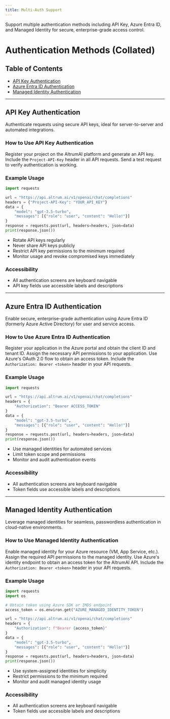 ```yaml
---
title: Multi-Auth Support
---
```


Support multiple authentication methods including API Key, Azure Entra ID, and Managed Identity for secure, enterprise-grade access control.

# Authentication Methods (Collated)

## Table of Contents
- [API Key Authentication](#api-key-authentication)
- [Azure Entra ID Authentication](#azure-entra-id-authentication)
- [Managed Identity Authentication](#managed-identity-authentication)

---

## API Key Authentication

Authenticate requests using secure API keys, ideal for server-to-server and automated integrations.

### How to Use API Key Authentication

<Steps>
  <Step title="Obtain Your API Key">
    Register your project on the AltrumAI platform and generate an API key.
  </Step>
  <Step title="Add API Key to Request Headers">
    Include the <code>Project-API-Key</code> header in all API requests.
  </Step>
  <Step title="Test Authentication">
    Send a test request to verify authentication is working.
  </Step>
</Steps>

### Example Usage

```python title="api_key_auth_example.py"
import requests

url = "https://api.altrum.ai/v1/openai/chat/completions"
headers = {"Project-API-Key": "YOUR_API_KEY"}
data = {
    "model": "gpt-3.5-turbo",
    "messages": [{"role": "user", "content": "Hello!"}]
}
response = requests.post(url, headers=headers, json=data)
print(response.json())
```

<Accordion title="API Key Management Best Practices">
  <ul>
    <li>Rotate API keys regularly</li>
    <li>Never share API keys publicly</li>
    <li>Restrict API key permissions to the minimum required</li>
    <li>Monitor usage and revoke compromised keys immediately</li>
  </ul>
</Accordion>

### Accessibility
- All authentication screens are keyboard navigable
- API key fields use accessible labels and descriptions

---

## Azure Entra ID Authentication

Enable secure, enterprise-grade authentication using Azure Entra ID (formerly Azure Active Directory) for user and service access.

### How to Use Azure Entra ID Authentication

<Steps>
  <Step title="Register Your Application">
    Register your application in the Azure portal and obtain the client ID and tenant ID.
  </Step>
  <Step title="Configure Permissions">
    Assign the necessary API permissions to your application.
  </Step>
  <Step title="Obtain Access Token">
    Use Azure's OAuth 2.0 flow to obtain an access token.
  </Step>
  <Step title="Send Authenticated Request">
    Include the <code>Authorization: Bearer &lt;token&gt;</code> header in your API requests.
  </Step>
</Steps>

### Example Usage

```python title="azure_entra_id_auth_example.py"
import requests

url = "https://api.altrum.ai/v1/openai/chat/completions"
headers = {
    "Authorization": "Bearer ACCESS_TOKEN"
}
data = {
    "model": "gpt-3.5-turbo",
    "messages": [{"role": "user", "content": "Hello!"}]
}
response = requests.post(url, headers=headers, json=data)
print(response.json())
```

<Accordion title="Azure Entra ID Best Practices">
  <ul>
    <li>Use managed identities for automated services</li>
    <li>Limit token scope and permissions</li>
    <li>Monitor and audit authentication events</li>
  </ul>
</Accordion>

### Accessibility
- All authentication screens are keyboard navigable
- Token fields use accessible labels and descriptions

---

## Managed Identity Authentication

Leverage managed identities for seamless, passwordless authentication in cloud-native environments.

### How to Use Managed Identity Authentication

<Steps>
  <Step title="Enable Managed Identity">
    Enable managed identity for your Azure resource (VM, App Service, etc.).
  </Step>
  <Step title="Assign API Permissions">
    Assign the required API permissions to the managed identity.
  </Step>
  <Step title="Obtain Access Token">
    Use Azure's identity endpoint to obtain an access token for the AltrumAI API.
  </Step>
  <Step title="Send Authenticated Request">
    Include the <code>Authorization: Bearer &lt;token&gt;</code> header in your API requests.
  </Step>
</Steps>

### Example Usage

```python title="managed_identity_auth_example.py"
import requests
import os

# Obtain token using Azure SDK or IMDS endpoint
access_token = os.environ.get("AZURE_MANAGED_IDENTITY_TOKEN")

url = "https://api.altrum.ai/v1/openai/chat/completions"
headers = {
    "Authorization": f"Bearer {access_token}"
}
data = {
    "model": "gpt-3.5-turbo",
    "messages": [{"role": "user", "content": "Hello!"}]
}
response = requests.post(url, headers=headers, json=data)
print(response.json())
```

<Accordion title="Managed Identity Best Practices">
  <ul>
    <li>Use system-assigned identities for simplicity</li>
    <li>Restrict permissions to the minimum required</li>
    <li>Monitor and audit managed identity usage</li>
  </ul>
</Accordion>

### Accessibility
- All authentication screens are keyboard navigable
- Token fields use accessible labels and descriptions 